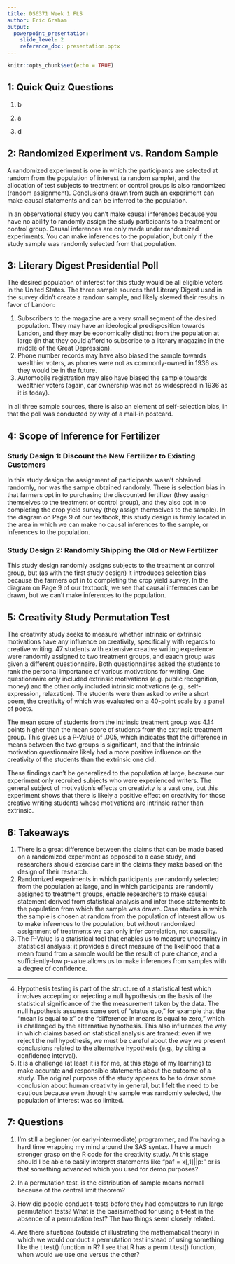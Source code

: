 ```yaml
---
title: DS6371 Week 1 FLS
author: Eric Graham
output: 
  powerpoint_presentation:
    slide_level: 2
    reference_doc: presentation.pptx
---
```


```r
knitr::opts_chunk$set(echo = TRUE)
```

## 1: Quick Quiz Questions

1. b

2. a

3. d

## 2: Randomized Experiment vs. Random Sample

A randomized experiment is one in which the participants are selected at random
from the population of interest (a random sample), and the allocation of test
subjects to treatment or control groups is also randomized (random assignment).
Conclusions drawn from such an experiment can make causal statements and can be
inferred to the population.

In an observational study you can't make causal inferences because you have no
ability to randomly assign the study participants to a treatment or control
group. Causal inferences are only made under randomized experiments. You can
make inferences to the population, but only if the study sample was randomly
selected from that population.

## 3: Literary Digest Presidential Poll

The desired population of interest for this study would be all eligible voters
in the United States. The three sample sources that Literary Digest used in the
survey didn't create a random sample, and likely skewed their results in favor
of Landon:

1. Subscribers to the magazine are a very small segment of the desired
population. They may have an ideological predisposition towards Landon, and they
may be economically distinct from the population at large (in that they could
afford to subscribe to a literary magazine in the middle of the Great
Depression).
2. Phone number records may have also biased the sample towards wealthier
voters, as phones were not as commonly-owned in 1936 as they would be in the
future.
3. Automobile registration may also have biased the sample towards wealthier
voters (again, car ownership was not as widespread in 1936 as it is today).

In all three sample sources, there is also an element of self-selection bias, in
that the poll was conducted by way of a mail-in postcard.

## 4: Scope of Inference for Fertilizer

### Study Design 1: Discount the New Fertilizer to Existing Customers

In this study design the assignment of participants wasn't obtained randomly,
nor was the sample obtained randomly. There is selection bias in that farmers
opt in to purchasing the discounted fertilizer (they assign themselves to the
treatment or control group), and they also opt in to completing the crop yield
survey (they assign themselves to the sample). In the diagram on Page 9 of our
textbook, this study design is firmly located in the area in which we can make
no causal inferences to the sample, or inferences to the population.

### Study Design 2: Randomly Shipping the Old or New Fertilizer

This study design randomly assigns subjects to the treatment or control group,
but (as with the first study design) it introduces selection bias because the
farmers opt in to completing the crop yield survey. In the diagram on Page 9 of
our textbook, we see that causal inferences can be drawn, but we can't make
inferences to the population.

## 5: Creativity Study Permutation Test

The creativity study seeks to measure whether intrinsic or extrinsic motivations
have any influence on creativity, specifically with regards to creative writing.
47 students with extensive creative writing experience were randomly assigned to
two treatment groups, and eaach group was given a different questionnaire. Both
questionnaires asked the students to rank the personal importance of various
motivations for writing. One questionnaire only included extrinsic motivations
(e.g. public recognition, money) and the other only included intrinsic
motivations (e.g., self-expression, relaxation). The students were then asked to
write a short poem, the creativity of which was evaluated on a 40-point scale by
a panel of poets.

The mean score of students from the intrinsic treatment group was 4.14 points
higher than the mean score of students from the extrinsic treatment group. This
gives us a P-Value of .005, which indicates that the difference in means between
the two groups is significant, and that the intrinsic motivation questionnaire
likely had a more positive influence on the creativity of the students than the
extrinsic one did.

These findings can't be generalized to the population at large, because our
experiment only recruited subjects who were experienced writers. The general
subject of motivation's effects on creativity is a vast one, but this experiment
shows that there is likely a positive effect on creativity for those creative
writing students whose motivations are intrinsic rather than extrinsic.

## 6: Takeaways

1. There is a great difference between the claims that can be made based on a
randomized experiment as opposed to a case study, and researchers should
exercise care in the claims they make based on the design of their research.
2. Randomized experiments in which participants are randomly selected from the
population at large, and in which participants are randomly assigned to
treatment groups, enable researchers to make causal statement derived from
statistical analysis and infer those statements to the population from which the
sample was drawn. Case studies in which the sample is chosen at random from the
population of interest allow us to make inferences to the population, but
without randomized assignment of treatments we can only infer correlation, not
causality.
3. The P-Value is a statistical tool that enables us to measure uncertainty in
statistical analysis: it provides a direct measure of the likelihood that a mean
found from a sample would be the result of pure chance, and a sufficiently-low
p-value allows us to make inferences from samples with a degree of confidence.

---

4. Hypothesis testing is part of the structure of a statistical test which
involves accepting or rejecting a null hypothesis on the basis of the
statistical significance of the the measurement taken by the data. The null
hypothesis assumes some sort of "status quo," for example that the "mean is
equal to x" or the "difference in means is equal to zero," which is challenged
by the alternative hypothesis. This also influences the way in which claims
based on statistical analysis are framed: even if we reject the null hypothesis,
we must be careful about the way we present conclusions related to the
alternative hypothesis (e.g., by citing a confidence interval).
5. It is a challenge (at least it is for me, at this stage of my learning) to
make accurate and responsible statements about the outcome of a study. The
original purpose of the study appears to be to draw some conclusion about human
creativity in general, but I felt the need to be cautious because even though
the sample was randomly selected, the population of interest was so limited.

## 7: Questions

1. I'm still a beginner (or early-intermediate) programmer, and I'm having a
hard time wrapping my mind around the SAS syntax. I have a much stronger grasp
on the R code for the creativity study. At this stage should I be able to easily
interpret statements like "paf = x[,1]||p:" or is that something advanced which
you used for demo purposes?

2. In a permutation test, is the distribution of sample means normal because of
the central limit theorem?

4. How did people conduct t-tests before they had computers to run large
permutation tests? What is the basis/method for using a t-test in the absence of
a permutation test? The two things seem closely related.

5. Are there situations (outside of illustrating the mathematical theory) in
which we would conduct a permutation test instead of using something like the
t.test() function in R? I see that R has a perm.t.test() function, when would we
use one versus the other?
